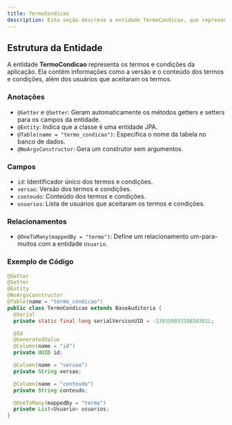 ```yaml
---
title: TermoCondicao
description: Esta seção descreve a entidade TermoCondicao, que representa os termos e condições da aplicação.
---
```


## Estrutura da Entidade

A entidade **TermoCondicao** representa os termos e condições da aplicação. Ela contém informações como a versão e o conteúdo dos termos e condições, além dos usuários que aceitaram os termos.

### Anotações

- `@Getter` e `@Setter`: Geram automaticamente os métodos getters e setters para os campos da entidade.
- `@Entity`: Indica que a classe é uma entidade JPA.
- `@Table(name = "termo_condicao")`: Especifica o nome da tabela no banco de dados.
- `@NoArgsConstructor`: Gera um construtor sem argumentos.

### Campos

- `id`: Identificador único dos termos e condições.
- `versao`: Versão dos termos e condições.
- `conteudo`: Conteúdo dos termos e condições.
- `usuarios`: Lista de usuários que aceitaram os termos e condições.

### Relacionamentos

- `@OneToMany(mappedBy = "termo")`: Define um relacionamento um-para-muitos com a entidade `Usuario`.

### Exemplo de Código

```java
@Getter
@Setter
@Entity
@NoArgsConstructor
@Table(name = "termo_condicao")
public class TermoCondicao extends BaseAuditoria {
  @Serial
  private static final long serialVersionUID = -13935003319858381L;

  @Id
  @GeneratedValue
  @Column(name = "id")
  private UUID id;

  @Column(name = "versao")
  private String versao;

  @Column(name = "conteudo")
  private String conteudo;

  @OneToMany(mappedBy = "termo")
  private List<Usuario> usuarios;
}
